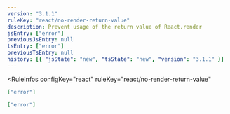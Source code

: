 ```yaml
---
version: "3.1.1"
ruleKey: "react/no-render-return-value"
description: Prevent usage of the return value of React.render
jsEntry: ["error"]
previousJsEntry: null
tsEntry: ["error"]
previousTsEntry: null
history: [{ "jsState": "new", "tsState": "new", "version": "3.1.1" }]
---
```


<RuleInfos 
  configKey="react" 
  ruleKey="react/no-render-return-value" 
>

```json
["error"]
```

```json
["error"]
```

</RuleInfos>
